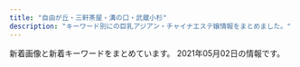 ```yaml
---
title: "自由が丘・三軒茶屋・溝の口・武蔵小杉"
description: "キーワード別にの巨乳アジアン・チャイナエステ嬢情報をまとめました。"
---
```


新着画像と新着キーワードをまとめています。
2021年05月02日の情報です。

<DmmAffiliateIns />
<KeywordTable
  shops={
    [
    {
        "img_links": [
            "http://www.hanamizuki.esturl.com/files/006.jpg",
            "http://www.hanamizuki.esturl.com/files/005-02.jpg",
            "http://www.hanamizuki.esturl.com/files/002-02.jpg",
            "http://www.hanamizuki.esturl.com/img/header03.png",
            "http://www.hanamizuki.esturl.com/img/pickup.jpg",
            "http://www.hanamizuki.esturl.com/files/002.jpg",
            "http://www.hanamizuki.esturl.com/img/ttl_news.png",
            "http://www.hanamizuki.esturl.com/img/btn_blog.png",
            "http://www.hanamizuki.esturl.com/files/003.jpg",
            "http://www.hanamizuki.esturl.com/files/004-02.jpg",
            "http://www.hanamizuki.esturl.com/img/ttl_info.png",
            "http://www.hanamizuki.esturl.com/img/goback.jpg",
            "http://www.hanamizuki.esturl.com/files/006-02.jpg",
            "http://www.hanamizuki.esturl.com/files/001-02.jpg",
            "http://www.hanamizuki.esturl.com/files/004.jpg",
            "http://www.hanamizuki.esturl.com/files/001.jpg",
            "http://www.hanamizuki.esturl.com/img/btn_side_mobile.jpg",
            "http://www.hanamizuki.esturl.com/files/003-02.jpg",
            "http://www.hanamizuki.esturl.com/files/005.jpg"
        ],
        "name": "\u770b\u8b77\u7f8e\u5c11\u5973",
        "url": "http://www.hanamizuki.esturl.com/",
        "keywords": {
            "85": 2,
            "C": 20,
            "86": 2,
            "88": 2,
            "87": 6,
            "D": 6
        },
        "station": "\u4e09\u8ed2\u8336\u5c4b\u99c5\u5317\u53e3B"
    },
    {
        "img_links": [
            "http://aosora.work/staff/miya.jpg",
            "http://aosora.work/img/risa1.jpg",
            "http://aosora.work/img/miya1.jpg",
            "http://aosora.work/images/int2.png",
            "http://aosora.work/images/6.jpg",
            "http://aosora.work/images/1.jpg",
            "http://aosora.work/staff/sora.jpg",
            "http://aosora.work/images/2.jpg",
            "http://aosora.work/images/8.jpg",
            "http://aosora.work/images/sys3.png",
            "http://aosora.work/img/momo1.jpg",
            "http://aosora.work/images/s2.jpg",
            "http://aosora.work/images/7.jpg",
            "http://aosora.work/staff/risa.jpg",
            "http://aosora.work/images/interior_t.png",
            "http://aosora.work/staff/ayumi.jpg",
            "http://aosora.work/staff/hina.jpg",
            "http://aosora.work/images/sys2.jpg",
            "http://aosora.work/images/staff_t.png",
            "http://aosora.work/img/karen2.jpg",
            "http://aosora.work/img/sora1.jpg",
            "http://aosora.work/images/s1.png",
            "http://aosora.work/images/4.jpg",
            "http://aosora.work/img/karen1.jpg",
            "http://aosora.work/staff/yu.jpg",
            "http://aosora.work/img/momo2.jpg",
            "http://aosora.work/images/mobile.png",
            "http://aosora.work/img/yu1.jpg",
            "http://aosora.work/staff/karen.jpg",
            "http://aosora.work/img/ayumi1.jpg",
            "http://aosora.work/img/hina1.jpg",
            "http://aosora.work/images/news.png",
            "http://aosora.work/img/sora2.jpg",
            "http://aosora.work/images/s1.jpg",
            "http://aosora.work/images/5.jpg",
            "http://aosora.work/img/hina2.jpg",
            "http://aosora.work/img/yu2.jpg",
            "http://aosora.work/images/int1.png",
            "http://aosora.work/staff/momo.jpg",
            "http://aosora.work/images/sys1.jpg",
            "http://aosora.work/images/head.jpg",
            "http://aosora.work/images/3.jpg"
        ],
        "keywords": {},
        "station": "\u4e09\u8ed2\u8336\u5c4b\u99c5\u5357\u53e3",
        "url": "http://aosora.work/",
        "name": "\u9752\u7a7a"
    },
    {
        "url": "http://ms-shinraku.com/",
        "station": "\u5b66\u82b8\u5927\u5b66\u99c5\u6771\u53e3",
        "keywords": {
            "C": 2
        },
        "name": "\u5fc3\u697d",
        "img_links": [
            "http://ms-shinraku.com/pic/topimg2.jpg",
            "http://ms-shinraku.com/staff/kanako/01.jpg",
            "http://ms-shinraku.com/staff/ran/01.jpg",
            "http://ms-shinraku.com/pic/topimg1.jpg",
            "http://ms-shinraku.com/img/foot.png",
            "http://ms-shinraku.com/img/ttl_staff.png",
            "http://ms-shinraku.com/staff/momoka/01.jpg",
            "http://ms-shinraku.com/pic/head.jpg",
            "http://ms-shinraku.com/staff/ayumi/01.jpg",
            "http://ms-shinraku.com/i/files/homeimg.jpg",
            "http://ms-shinraku.com/staff/yuki/01.jpg",
            "http://ms-shinraku.com/staff/mari/01.jpg"
        ]
    },
    {
        "keywords": {},
        "url": "http://b-berry.work/",
        "station": "\u81ea\u7531\u304c\u4e18\u99c5\u5317\u53e3",
        "name": "\u30d6\u30eb\u30fc\u30d9\u30ea\u30fc",
        "img_links": [
            "http://b-berry.work/images/rec1.jpg",
            "http://b-berry.work/images/rec2.jpg",
            "http://b-berry.work/images/int2.jpg",
            "http://b-berry.work/staff/mona.jpg",
            "http://b-berry.work/images/interior_t.jpg",
            "http://b-berry.work/img/yuri1.jpg",
            "http://b-berry.work/images/ac2.jpg",
            "http://b-berry.work/images/head.jpg",
            "http://b-berry.work/images/3.jpg",
            "http://b-berry.work/staff/yuri.jpg",
            "http://b-berry.work/img/mona1.jpg",
            "http://b-berry.work/images/tg.jpg",
            "http://b-berry.work/images/staff_t.jpg",
            "http://b-berry.work/staff/maya.jpg",
            "http://b-berry.work/images/news.jpg",
            "http://b-berry.work/images/int1.jpg",
            "http://b-berry.work/images/sys.jpg",
            "http://b-berry.work/images/ac1.jpg",
            "http://b-berry.work/images/1.jpg",
            "http://b-berry.work/images/s1.png",
            "http://b-berry.work/img/maya1.jpg",
            "http://b-berry.work/images/2.jpg"
        ]
    },
    {
        "name": "\u6625\u5c4b",
        "station": "\u4e8c\u5b50\u7389\u5ddd\u99c5\u897f\u53e3",
        "keywords": {},
        "img_links": [],
        "url": "https://haruya.xyz.mn/"
    },
    {
        "img_links": [
            "http://kagayaki.jpn.cm/photos/sites/35/2016/08/staff32.jpg",
            "http://kagayaki.jpn.cm/photos/sites/35/2016/11/11.jpg",
            "http://kagayaki.jpn.cm/images/mobile2.jpg",
            "http://kagayaki.jpn.cm/images/room2.jpg",
            "http://kagayaki.jpn.cm/photos/sites/35/2016/11/12.jpg",
            "http://kagayaki.jpn.cm/images/room4.jpg",
            "http://kagayaki.jpn.cm/images/room5.jpg",
            "http://kagayaki.jpn.cm/images/staff0.jpg",
            "http://kagayaki.jpn.cm/photos/sites/35/2019/09/2019092518230998.jpg",
            "http://kagayaki.jpn.cm/photos/sites/35/2016/09/637893871729784570.jpg",
            "http://kagayaki.jpn.cm/images/room1.jpg",
            "http://kagayaki.jpn.cm/images/staff_line.png",
            "http://kagayaki.jpn.cm/images/room3.jpg",
            "http://kagayaki.jpn.cm/images/room6.jpg",
            "http://kagayaki.jpn.cm/images/end1.jpg",
            "http://kagayaki.jpn.cm/photos/sites/35/2016/11/1.jpg",
            "http://kagayaki.jpn.cm/images/mobile.jpg",
            "http://kagayaki.jpn.cm/images/girl-z2.jpg",
            "http://kagayaki.jpn.cm/images/top.jpg",
            "http://kagayaki.jpn.cm/images/girl-z1.jpg",
            "http://kagayaki.jpn.cm/photos/sites/35/2017/11/2017110107513579.jpg",
            "http://kagayaki.jpn.cm/images/bj3.png",
            "http://kagayaki.jpn.cm/photos/sites/35/2020/10/2020100418535814.jpg",
            "http://kagayaki.jpn.cm/photos/sites/35/2016/08/staff3.jpg"
        ],
        "keywords": {
            "C": 17,
            "E": 1,
            "D": 6,
            "84": 1,
            "87": 2,
            "86": 5
        },
        "station": "\u4e09\u8ed2\u8336\u5c4b\u99c5\u5317\u53e3",
        "name": "\u661f\u306e\u8f1d\u304d",
        "url": "http://kagayaki.jpn.cm/"
    },
    {
        "url": "http://www.esthe.esraku.com/",
        "img_links": [
            "http://www.esthe.esraku.com/files/006.jpg",
            "http://www.esthe.esraku.com/files/004.jpg",
            "http://www.esthe.esraku.com/images/m4.jpg",
            "http://www.esthe.esraku.com/files/001.jpg",
            "http://www.esthe.esraku.com/files/005.jpg",
            "http://www.esthe.esraku.com/images/m3.jpg",
            "http://www.esthe.esraku.com/images/m6.jpg",
            "http://www.esthe.esraku.com/images/s_top_therapist.png",
            "http://www.esthe.esraku.com/images/m2.jpg",
            "http://www.esthe.esraku.com/images/slider-img001.jpg",
            "http://www.esthe.esraku.com/images/s_news.png",
            "http://www.esthe.esraku.com/files/003.jpg",
            "http://www.esthe.esraku.com/files/002.jpg",
            "http://www.esthe.esraku.com/images/m1.jpg",
            "http://www.esthe.esraku.com/images/s_message.png",
            "http://www.esthe.esraku.com/images/s_pickup.png",
            "http://www.esthe.esraku.com/images/slider-img002.jpg"
        ],
        "name": "\u53f0\u6e7e\u30a8\u30b9\u30c6",
        "keywords": {
            "85": 8,
            "E": 8,
            "88": 8,
            "91": 8,
            "D": 40,
            "86": 8,
            "87": 16
        },
        "station": "\u4e09\u8ed2\u8336\u5c4b\u99c5\u5357\u53e3"
    },
    {
        "name": "\u30de\u30c3\u30b5\u30fc\u30b8\u306e\u66d9",
        "url": "http://www.miyuki.es-relax.info/",
        "keywords": {},
        "img_links": [
            "http://www.miyuki.es-relax.info/gals/yuki1.jpg",
            "http://www.miyuki.es-relax.info/images/info1.jpg",
            "http://www.miyuki.es-relax.info/images/yoyaku.png",
            "http://www.miyuki.es-relax.info/images/sp02.jpg",
            "http://www.miyuki.es-relax.info/images/sp01.jpg",
            "http://www.miyuki.es-relax.info/gals/yuri1.jpg",
            "http://www.miyuki.es-relax.info/gals/nana1.jpg",
            "http://www.miyuki.es-relax.info/images/info4.jpg",
            "http://www.miyuki.es-relax.info/images/kp01.jpg",
            "http://www.miyuki.es-relax.info/images/info2.jpg",
            "http://www.miyuki.es-relax.info/images/info3.jpg",
            "http://www.miyuki.es-relax.info/images/sp03.jpg"
        ],
        "station": "\u5927\u5ca1\u5c71\u99c5"
    },
    {
        "img_links": [
            "http://www.annex-jp.info/i/img/yoho.jpg",
            "http://www.annex-jp.info/i/img/mari.jpg",
            "http://www.annex-jp.info/i/img/mayumi.jpg",
            "http://annex-jp.info/images/mari.jpg",
            "http://annex-jp.info/images/yoho.jpg",
            "http://annex-jp.info/images/mayumi.jpg",
            "http://annex-jp.info/images/sayuri.jpg",
            "http://www.annex-jp.info/i/img/nana.jpg",
            "http://annex-jp.info/images/kp-info.jpg",
            "http://annex-jp.info/images/riri.jpg",
            "http://www.annex-jp.info/i/img/sayuri.jpg",
            "http://annex-jp.info/images/info.png",
            "http://www.annex-jp.info/i/img/riri.jpg",
            "http://annex-jp.info/images/nana.jpg"
        ],
        "url": "http://annex-jp.info/",
        "keywords": {},
        "name": "\u305f\u3093\u307d\u307d",
        "station": "\u81ea\u7531\u304c\u4e18\u99c5\u5317\u53e3"
    },
    {
        "img_links": [
            "http://ms-rlx.com/img/access/road01.jpg",
            "http://ms-rlx.com/img/ttl_tnew.png",
            "http://ms-rlx.com/img/msgbtn.png",
            "http://ms-rlx.com/staff/sachan/01.jpg",
            "http://ms-rlx.com/staff/milk/01.jpg",
            "http://ms-rlx.com/staff/sachan/01mb.jpg",
            "http://ms-rlx.com/img/access/road03.jpg",
            "http://ms-rlx.com/img/ttl_rec.png",
            "http://ms-rlx.com/img/att.png",
            "http://ms-rlx.com/img/ttl_mobile.png",
            "http://ms-rlx.com/pic/head.png",
            "http://ms-rlx.com/staff/milk/01mb.jpg",
            "http://ms-rlx.com/i/files/homeimg.jpg",
            "http://ms-rlx.com/staff/ruri/01.jpg",
            "http://ms-rlx.com/staff/ringo/01.jpg",
            "http://ms-rlx.com/staff/ringo/01mb.jpg",
            "http://ms-rlx.com/staff/momo/01mb.jpg",
            "http://ms-rlx.com/img/access/road02.jpg",
            "http://ms-rlx.com/img/ttl_concept.png",
            "http://ms-rlx.com/img/ttl_staff.png",
            "http://ms-rlx.com/img/youtube.jpg",
            "http://ms-rlx.com/staff/momo/01.jpg",
            "http://ms-rlx.com/staff/ruri/01mb.jpg"
        ],
        "name": "\u697d\u697d\u5c4b",
        "station": "\u81ea\u7531\u304c\u4e18\u99c5\u5357\u53e3",
        "keywords": {
            "C": 14
        },
        "url": "http://ms-rlx.com/"
    },
    {
        "img_links": [
            "http://cdn.dino-es.com/images/logo/468x60DinoEs.png",
            "http://in-esthe.com/you/images/p-0.jpg",
            "http://in-esthe.com/you/images/p-11.jpg",
            "http://in-esthe.com/you/images/r-2.jpg",
            "http://in-esthe.com/you/images/p-8.jpg",
            "http://in-esthe.com/you/images/mo.png",
            "http://in-esthe.com/you/images/p-7.jpg",
            "http://in-esthe.com/you/images/p-3.jpg",
            "http://in-esthe.com/you/images/r-1.jpg",
            "http://in-esthe.com/you/images/p-10.jpg",
            "http://in-esthe.com/you/images/p-4.jpg",
            "http://in-esthe.com/you/images/botton.jpg",
            "http://in-esthe.com/you/images/fla.jpg",
            "http://in-esthe.com/you/images/p-5.jpg",
            "http://in-esthe.com/you/images/p-9.jpg"
        ],
        "keywords": {},
        "name": "\u60a0",
        "url": "http://in-esthe.com/you/",
        "station": "\u5b66\u82b8\u5927\u5b66\u99c5\u6771\u53e3"
    },
    {
        "keywords": {
            "C": 1,
            "86": 1,
            "90": 3,
            "88": 1,
            "89": 1,
            "D": 5
        },
        "name": "Angel\uff5e\u30a8\u30f3\u30b8\u30a7\u30eb",
        "url": "http://koukoku.xyz/angel/",
        "img_links": [
            "http://koukoku.xyz/angel/css/osusume15.jpg",
            "http://koukoku.xyz/angel/css/staff/staff0001.jpg",
            "http://koukoku.xyz/angel/images/call.png",
            "http://koukoku.xyz/angel/css/staff/staff0004.jpg",
            "http://koukoku.xyz/angel/css/cam001.jpg",
            "http://koukoku.xyz/angel/css/staff/staff0005.jpg",
            "http://koukoku.xyz/angel/css/staff/staff00006.jpg",
            "http://koukoku.xyz/angel/css/m-head01.jpg",
            "http://koukoku.xyz/angel/css/m-top04.jpg",
            "http://koukoku.xyz/angel/css/staff/staff0003.jpg",
            "http://koukoku.xyz/angel/css/staff/staff0002.jpg"
        ],
        "station": "\u4e8c\u5b50\u7389\u5ddd\u99c5\u897f\u53e3"
    },
    {
        "img_links": [
            "http://chishituyop.xyz/style/images/index-miru_06.jpg",
            "http://chishituyop.xyz/uploads/210413/1-210413125542J5.jpg",
            "http://chishituyop.xyz/style/images/index-miru_18.jpg",
            "http://chishituyop.xyz/style/images/t4.jpg",
            "http://chishituyop.xyz/style/images/s-bian.png",
            "http://chishituyop.xyz/uploads/210413/1-21041312560R29.jpg",
            "http://chishituyop.xyz/style/images/sys.jpg",
            "http://chishituyop.xyz/style/images/t6.jpg",
            "http://chishituyop.xyz/uploads/210413/1-21041312562W23.jpg",
            "http://chishituyop.xyz/style/images/t3.png",
            "http://chishituyop.xyz/style/images/nav2-sta.png",
            "http://chishituyop.xyz/uploads/201229/1-201229152000Y5.jpg",
            "http://chishituyop.xyz/style/images/nav-sys.jpg",
            "http://chishituyop.xyz/style/images/index-miru_03.jpg",
            "http://chishituyop.xyz/style/images/t2.png"
        ],
        "name": "\u8d64\u30d0\u30e9",
        "keywords": {},
        "station": "\u4e8c\u5b50\u7389\u5ddd\u99c5\u897f\u53e3",
        "url": "http://chishituyop.xyz/"
    },
    {
        "url": "http://www.es-flower.link/",
        "keywords": {},
        "img_links": [
            "http://www.es-flower.link/img/mizuki1.jpg",
            "http://www.es-flower.link/images/3.jpg",
            "http://www.es-flower.link/images/news.jpg",
            "http://www.es-flower.link/sp/images/tel.jpg",
            "http://www.es-flower.link/sp/images/news.jpg",
            "http://www.es-flower.link/img/arisa1.jpg",
            "http://www.es-flower.link/sp/img/yume1.jpg",
            "http://www.es-flower.link/img/huyumi1.jpg",
            "http://www.es-flower.link/sp/images/top.jpg",
            "http://www.es-flower.link/images/6.jpg",
            "http://www.es-flower.link/sp/img/arisa1.jpg",
            "http://www.es-flower.link/sp/images/rec1.jpg",
            "http://www.es-flower.link/sp/images/ac1.jpg",
            "http://www.es-flower.link/sp/img/koyuki1.jpg",
            "http://www.es-flower.link/images/info.jpg",
            "http://www.es-flower.link/sp/menu/top.jpg",
            "http://www.es-flower.link/img/koyuki1.jpg",
            "http://www.es-flower.link/sp/images/interior_t.jpg",
            "http://www.es-flower.link/sp/images/sys1.jpg",
            "http://www.es-flower.link/sp/images/int1.jpg",
            "http://www.es-flower.link/sp/images/2.jpg",
            "http://www.es-flower.link/sp/images/int2.jpg",
            "http://www.es-flower.link/sp/images/7.jpg",
            "http://www.es-flower.link/img/yume1.jpg",
            "http://www.es-flower.link/sp/images/rec2.jpg",
            "http://www.es-flower.link/sp/images/rec3.jpg",
            "http://www.es-flower.link/images/ta.jpg",
            "http://www.es-flower.link/images/rec1.png",
            "http://www.es-flower.link/sp/images/sys2.jpg",
            "http://www.es-flower.link/images/1.jpg",
            "http://www.es-flower.link/images/int1.png",
            "http://www.es-flower.link/images/4.jpg",
            "http://www.es-flower.link/sp/images/sisu.jpg",
            "http://www.es-flower.link/images/mobile.jpg",
            "http://www.es-flower.link/sp/img/nene1.jpg",
            "http://www.es-flower.link/images/interior_t.jpg",
            "http://www.es-flower.link/images/5.jpg",
            "http://www.es-flower.link/images/2.jpg",
            "http://www.es-flower.link/sp/images/5.jpg",
            "http://www.es-flower.link/images/int2.png",
            "http://www.es-flower.link/sp/images/pc.jpg",
            "http://www.es-flower.link/sp/images/footer.jpg",
            "http://www.es-flower.link/sp/images/head.png",
            "http://www.es-flower.link/sp/menu/staff.jpg",
            "http://www.es-flower.link/images/sm.jpg",
            "http://www.es-flower.link/sp/images/time.jpg",
            "http://www.es-flower.link/images/rec2.jpg",
            "http://www.es-flower.link/images/staff_t.jpg",
            "http://www.es-flower.link/sp/images/staff_t.jpg",
            "http://www.es-flower.link/sp/img/yuyu1.jpg",
            "http://www.es-flower.link/sp/images/4.jpg",
            "http://www.es-flower.link/sp/images/3.jpg",
            "http://www.es-flower.link/sp/img/huyumi1.jpg",
            "http://www.es-flower.link/sp/img/mizuki1.jpg",
            "http://www.es-flower.link/sp/images/sys3.jpg",
            "http://www.es-flower.link/sp/images/6.jpg",
            "http://www.es-flower.link/sp/images/newsb.png",
            "http://www.es-flower.link/images/head.jpg",
            "http://www.es-flower.link/img/nene1.jpg",
            "http://www.es-flower.link/sp/images/1.jpg",
            "http://www.es-flower.link/sp/menu/interior.jpg",
            "http://www.es-flower.link/images/7.jpg",
            "http://www.es-flower.link/img/yuyu1.jpg",
            "http://www.es-flower.link/sp/images/sisu_t.jpg",
            "http://www.es-flower.link/images/sys.png"
        ],
        "name": "\u6625\u306e\u604b",
        "station": "\u81ea\u7531\u304c\u4e18\u99c5\u5317\u53e3"
    },
    {
        "name": "\u30d6\u30ea\u30ea\u30a2\u30f3\u30b9",
        "img_links": [
            "http://www.brilliance.mesthe.com/images/main_bottom.png",
            "http://www.brilliance.mesthe.com/files/002-02.jpg",
            "http://www.brilliance.mesthe.com/files/005-03.jpg",
            "http://www.brilliance.mesthe.com/images/shop/shop03.jpg",
            "http://www.brilliance.mesthe.com/images/shop/shop02.jpg",
            "http://www.brilliance.mesthe.com/files/001.jpg",
            "http://www.brilliance.mesthe.com/images/tel.png",
            "http://www.brilliance.mesthe.com/files/001-02.jpg",
            "http://www.brilliance.mesthe.com/images/infotiao1.jpg",
            "http://www.brilliance.mesthe.com/images/zi_massage.png",
            "http://www.brilliance.mesthe.com/images/new1.png",
            "http://www.brilliance.mesthe.com/images/shop/shop01.jpg",
            "http://www.brilliance.mesthe.com/images/service.png",
            "http://www.brilliance.mesthe.com/files/005.jpg",
            "http://www.brilliance.mesthe.com/files/001-03.jpg",
            "http://www.brilliance.mesthe.com/files/002.jpg",
            "http://www.brilliance.mesthe.com/files/004.jpg",
            "http://www.brilliance.mesthe.com/images/xian.png",
            "http://www.brilliance.mesthe.com/files/005-02.jpg",
            "http://www.brilliance.mesthe.com/files/002-03.jpg",
            "http://www.brilliance.mesthe.com/files/004-03.jpg",
            "http://www.brilliance.mesthe.com/files/004-02.jpg",
            "http://www.brilliance.mesthe.com/files/003-02.jpg",
            "http://www.brilliance.mesthe.com/images/maga.jpg",
            "http://www.brilliance.mesthe.com/images/s1.jpg",
            "http://www.brilliance.mesthe.com/images/s2.jpg",
            "http://www.brilliance.mesthe.com/images/shop/shop04.jpg",
            "http://www.brilliance.mesthe.com/images/new3.png",
            "http://www.brilliance.mesthe.com/files/003-03.jpg",
            "http://www.brilliance.mesthe.com/images/pick.png",
            "http://www.brilliance.mesthe.com/images/s3.jpg",
            "http://www.brilliance.mesthe.com/images/main_top.png",
            "http://www.brilliance.mesthe.com/files/003.jpg",
            "http://www.brilliance.mesthe.com/images/zi_staff.png"
        ],
        "url": "http://www.brilliance.mesthe.com/",
        "station": "\u4e09\u8ed2\u8336\u5c4b\u99c5\u4e16\u7530\u8c37\u901a\u308a\u53e3",
        "keywords": {
            "C": 2,
            "D": 3,
            "86": 2,
            "85": 2,
            "87": 1
        }
    },
    {
        "name": "Clair \uff5e\u30af\u30ec\u30fc\u30eb\uff5e",
        "img_links": [
            "http://clair.work/images/recruit/point_08.png",
            "http://clair.work/images/trigger.jpg",
            "http://clair.work/images/mainvisual_01_s.jpg",
            "http://clair.work/images/sw_home.png",
            "http://clair.work/images/recruit/nagare_06.png",
            "http://clair.work/staff/ayaka1.jpg",
            "http://clair.work/images/head_interior.jpg",
            "http://clair.work/staff/humi1.jpg",
            "http://clair.work/images/recruit/nagare_03.jpg",
            "http://clair.work/images/icon_ranking_04.png",
            "http://clair.work/images/head_therapist.jpg",
            "http://clair.work/staff/mayu1.jpg",
            "http://clair.work/images/mainvisual_01.jpg",
            "http://clair.work/images/recruit/point_09.png",
            "http://clair.work/images/recruit/point_05.png",
            "http://clair.work/staff/yua1.jpg",
            "http://clair.work/images/recruit/point_07.png",
            "http://clair.work/images/icon_ranking_03.png",
            "http://clair.work/images/recruit/nagare_05.png",
            "http://clair.work/images/icon_ranking_02.png",
            "http://clair.work/images/icon_ranking_01.png",
            "http://clair.work/images/recruit/point_03.png",
            "http://clair.work/images/recruit/req_03.jpg",
            "http://clair.work/images/no_image.jpg",
            "http://clair.work/images/sw_tel.png",
            "http://clair.work/images/recruit/nagare_07.png",
            "http://clair.work/staff/kasumi1.jpg",
            "http://clair.work/images/mainvisual_02_s.jpg",
            "http://clair.work/images/recruit/point_04.png",
            "http://clair.work/images/recruit/message_03.png",
            "http://clair.work/images/icon_new.png",
            "http://clair.work/staff/humi2.jpg",
            "http://clair.work/images/recruit/sp_mainvisual.jpg",
            "http://clair.work/images/icon_ranking_05.png",
            "http://clair.work/images/recruit/nagare_02.jpg",
            "http://clair.work/images/mainvisual_02.jpg",
            "http://clair.work/images/recruit/point_06.png",
            "http://clair.work/images/recruit/nagare_01.jpg"
        ],
        "url": "http://clair.work/",
        "station": "\u5b66\u82b8\u5927\u5b66\u99c5\u897f\u53e3",
        "keywords": {
            "D": 4,
            "E": 2,
            "C": 4
        }
    },
    {
        "img_links": [
            "http://esthegt.xyz/ymd/girl/11.jpg",
            "http://esthegt.xyz/ymd/images/call.png",
            "http://esthegt.xyz/ymd/girl/9.jpg",
            "http://esthegt.xyz/ymd/girl/10.jpg",
            "http://esthegt.xyz/ymd/images/button-1.png",
            "http://esthegt.xyz/ymd/images/button-2.png",
            "http://esthegt.xyz/ymd/girl/8.jpg",
            "http://esthegt.xyz/ymd/images/button-6.png",
            "http://esthegt.xyz/ymd/girl/7.jpg",
            "http://esthegt.xyz/ymd/images/button-3.png",
            "http://esthegt.xyz/ymd/images/tt.png",
            "http://esthegt.xyz/ymd/images/button-5.png",
            "http://esthegt.xyz/ymd/images/button-4.png",
            "http://esthegt.xyz/ymd/girl/6.jpg"
        ],
        "name": "\u5922\u898b\u5802",
        "keywords": {},
        "station": "\u99d2\u6ca2\u5927\u5b66\u99c5\u99d2\u6ca2\u516c\u5712\u53e3",
        "url": "http://esthegt.xyz/ymd/"
    },
    {
        "name": "Oh Baby",
        "keywords": {},
        "station": "\u4e8c\u5b50\u7389\u5ddd\u99c5\u6771\u53e3",
        "img_links": [
            "https://ohbay.relaxjp.com/css/foot.jpg",
            "https://ohbay.relaxjp.com/css/top03.jpg",
            "https://ohbay.relaxjp.com/css/staff/staff01.jpg",
            "https://ohbay.relaxjp.com/css/top02.jpg",
            "https://ohbay.relaxjp.com/images/call.png",
            "https://ohbay.relaxjp.com/css/staff/staff02.jpg",
            "https://ohbay.relaxjp.com/css/osusume001.jpg",
            "https://ohbay.relaxjp.com/css/osusume03.jpg",
            "https://ohbay.relaxjp.com/css/osusume02.jpg",
            "https://ohbay.relaxjp.com/css/staff/staff03.jpg",
            "https://ohbay.relaxjp.com/css/m-head.jpg",
            "https://ohbay.relaxjp.com/css/top0001.jpg",
            "https://ohbay.relaxjp.com/css/staff/staff04.jpg"
        ],
        "url": "https://ohbay.relaxjp.com/"
    },
    {
        "img_links": [
            "http://www.wqiowaz.site/uploads/200629/1-200629103104120.jpg",
            "http://www.wqiowaz.site/uploads/201008/1-20100Q55403531.jpg",
            "http://www.wqiowaz.site/uploads/200914/1-200914164443K1.jpg",
            "http://www.wqiowaz.site/picture/foot01.jpg",
            "http://www.wqiowaz.site/uploads/200914/1-20091416442NT.jpg",
            "http://www.wqiowaz.site/uploads/200629/1-200629103204442.jpg",
            "http://www.wqiowaz.site/picture/m-top003.jpg",
            "http://www.wqiowaz.site/uploads/201008/1-20100Q55522V7.jpg",
            "http://www.wqiowaz.site/uploads/201008/1-20100Q5541T55.jpg",
            "http://www.wqiowaz.site/uploads/200630/1-200630094K4325.jpg",
            "http://www.wqiowaz.site/picture/m-head01.jpg",
            "http://www.wqiowaz.site/uploads/201008/1-20100Q5550EL.jpg",
            "http://www.wqiowaz.site/uploads/200630/1-200630094H5294.jpg",
            "http://www.wqiowaz.site/uploads/200629/1-200629103142X4.jpg",
            "http://www.wqiowaz.site/picture/m-top004.jpg",
            "http://www.wqiowaz.site/picture/cam-01.jpg",
            "http://www.wqiowaz.site/picture/call.png"
        ],
        "station": "\u7528\u8cc0\u99c5\u6771\u53e3",
        "name": "Sweet",
        "keywords": {
            "D": 3,
            "86": 1,
            "84": 2,
            "F": 4,
            "94": 4
        },
        "url": "http://www.wqiowaz.site/"
    },
    {
        "url": "http://www.jojo.mensnv.com/",
        "keywords": {
            "88": 3,
            "C": 3,
            "\u30bb\u30af\u30b7\u30fc": 1,
            "86": 12,
            "D": 18,
            "84": 6,
            "85": 9
        },
        "station": "\u4e09\u8ed2\u8336\u5c4b\u99c5\u5357\u53e3",
        "name": "JoJo",
        "img_links": [
            "http://www.jojo.mensnv.com/files/009-02.jpg",
            "http://www.jojo.mensnv.com/files/005-02.jpg",
            "http://www.jojo.mensnv.com/files/004-02.jpg",
            "http://www.jojo.mensnv.com/files/011-02.jpg",
            "http://www.jojo.mensnv.com/files/014.jpg",
            "http://www.jojo.mensnv.com/files/005-03.jpg",
            "http://www.jojo.mensnv.com/files/013.jpg",
            "http://www.jojo.mensnv.com/files/009-03.jpg",
            "http://www.jojo.mensnv.com/images/slider/02.jpg",
            "http://www.jojo.mensnv.com/files/010.jpg",
            "http://www.jojo.mensnv.com/files/006-02.jpg",
            "http://www.jojo.mensnv.com/files/002-03.jpg",
            "http://www.jojo.mensnv.com/files/012.jpg",
            "http://www.jojo.mensnv.com/files/014-02.jpg",
            "http://www.jojo.mensnv.com/files/001-02.jpg",
            "http://www.jojo.mensnv.com/images/backlistbtn.png",
            "http://www.jojo.mensnv.com/files/002-02.jpg",
            "http://www.jojo.mensnv.com/images/coverGirlParts.png",
            "http://www.jojo.mensnv.com/files/011.jpg",
            "http://www.jojo.mensnv.com/files/013-02.jpg",
            "http://www.jojo.mensnv.com/files/012-03.jpg",
            "http://www.jojo.mensnv.com/files/014-03.jpg",
            "http://www.jojo.mensnv.com/images/tel.png",
            "http://www.jojo.mensnv.com/files/001.jpg",
            "http://www.jojo.mensnv.com/files/003-03.jpg",
            "http://www.jojo.mensnv.com/files/010-03.jpg",
            "http://www.jojo.mensnv.com/files/006.jpg",
            "http://www.jojo.mensnv.com/files/007-03.jpg",
            "http://www.jojo.mensnv.com/images/showCover.png",
            "http://www.jojo.mensnv.com/files/007.jpg",
            "http://www.jojo.mensnv.com/files/010-02.jpg",
            "http://www.jojo.mensnv.com/files/001-03.jpg",
            "http://www.jojo.mensnv.com/files/003.jpg",
            "http://www.jojo.mensnv.com/files/004-03.jpg",
            "http://www.jojo.mensnv.com/images/slider/01.jpg",
            "http://www.jojo.mensnv.com/files/009.jpg",
            "http://www.jojo.mensnv.com/files/003-02.jpg",
            "http://www.jojo.mensnv.com/files/013-03.jpg",
            "http://www.jojo.mensnv.com/files/002.jpg",
            "http://www.jojo.mensnv.com/files/011-03.jpg",
            "http://www.jojo.mensnv.com/files/004.jpg",
            "http://www.jojo.mensnv.com/files/012-02.jpg",
            "http://www.jojo.mensnv.com/files/006-03.jpg",
            "http://www.jojo.mensnv.com/images/slider/03.jpg",
            "http://www.jojo.mensnv.com/files/005.jpg",
            "http://www.jojo.mensnv.com/files/007-02.jpg",
            "http://www.jojo.mensnv.com/images/mobile.jpg"
        ]
    }
]
}
/>
<DmmAffiliateScript />
